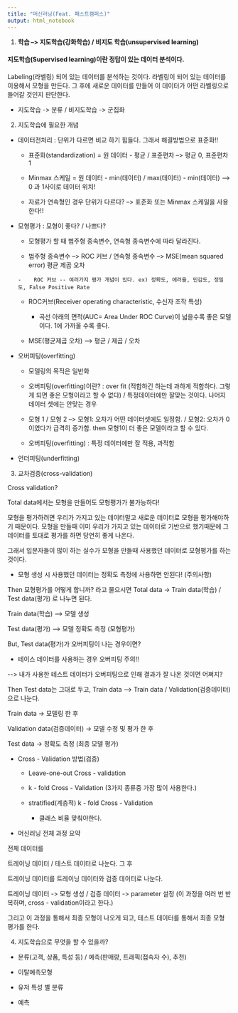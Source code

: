 ```yaml
---
title: "머신러닝(Feat. 패스트캠퍼스)"
output: html_notebook
---
```


1.  **학습 --\> 지도학습(강화학습) / 비지도 학습(unsupervised learning)**

#### **지도학습**(Supervised learning)이란 정답이 있는 데이터 분석이다.

Labeling(라벨링) 되어 있는 데이터를 분석하는 것이다. 라벨링이 되어 있는 데이터를 이용해서 모형을 만든다. 그 후에 새로운 데이터를 만들어 이 데이터가 어떤 라벨링으로 들어갈 것인지 판단한다.

-   지도학습 -\> 분류 / 비지도학습 -\> 군집화

2.  지도학습에 필요한 개념

-   데이터전처리 : 단위가 다르면 비교 하기 힘들다. 그래서 해결방법으로 표준화!!

    -   표준화(standardization) = 원 데이터 - 평균 / 표준편차 --\> 평균 0, 표준편차 1

    -   Minmax 스케일 = 원 데이터 - min(데이터) / max(데이터) - min(데이터) --\> 0 과 1사이로 데이터 위치!

    -   자료가 연속형인 경우 단위가 다르다? --\> 표준화 또는 Minmax 스케일을 사용한다!!

-   모형평가 : 모형이 좋다? / 나쁘다?

    -   모형평가 할 때 범주형 종속변수, 연속형 종속변수에 따라 달라진다.

    -   범주형 종속변수 --\> ROC 커브 / 연속형 종속변수 --\> MSE(mean squared error) 평균 제곱 오차

    ```{=html}
    <!-- -->
    ```
        -    ROC 커브 -- 여러가지 평가 개념이 있다. ex) 정확도, 에러율, 민감도, 정밀도, False Positive Rate

    -   ROC커브(Receiver operating characteristic, 수신자 조작 특성)

        -   곡선 아래의 면적(AUC= Area Under ROC Curve)이 넓을수록 좋은 모델이다. 1에 가까울 수록 좋다.

    -   MSE(평균제곱 오차) --\> 평균 / 제곱 / 오차

-   오버피팅(overfitting)

    -   모델링의 목적은 일반화

    <!-- -->

    -   오버피팅(overfitting)이란? : over fit (적합하긴 하는데 과하게 적합하다. 그렇게 되면 좋은 모형이라고 할 수 없다) / 특정데이터에만 잘맞는 것이다. 나머지 데이터 셋에는 안맞는 경우

    -   모형 1 / 모형 2 --\> 모형1: 오차가 어떤 데이터셋에도 일정함. / 모형2: 오차가 0이였다가 급격히 증가함. then 모형1이 더 좋은 모델이라고 할 수 있다.

    -   오버피팅(overfitting) : 특정 데이터에만 잘 적용, 과적합

-   언더피팅(underfitting)

3.  교차검증(cross-validation)

Cross validation?

Total data에서는 모형을 만들어도 모형평가가 불가능하다!

모형을 평가하려면 우리가 가지고 있는 데이터말고 새로운 데이터로 모형을 평가해야하기 때문이다. 모형을 만들때 이미 우리가 가지고 있는 데이터로 기반으로 했기때문에 그 데이터를 토대로 평가를 하면 당연히 좋게 나온다.

그래서 입문자들이 많이 하는 실수가 모형을 만들때 사용했던 데이터로 모형평가를 하는 것이다.

-   모형 생성 시 사용했던 데이터는 정확도 측정에 사용하면 안된다! (주의사항)

Then 모형평가를 어떻게 합니까? 라고 물으시면 Total data -\> Train data(학습) / Test data(평가) 로 나누면 된다.

Train data(학습) --\> 모델 생성

Test data(평가) --\> 모델 정확도 측정 (모형평가)

But, Test data(평가)가 오버피팅이 나는 경우이면?

-   테이스 데이터를 사용하는 경우 오버피팅 주의!!

\--\> 내가 사용한 테스트 데이터가 오버피팅으로 인해 결과가 잘 나온 것이면 어쩌지?

Then Test data는 그대로 두고, Train data --\> Train data / Validation(검증데이터) 으로 나눈다.

Train data -\> 모델링 한 후

Validation data(검증데이터) -\> 모델 수정 및 평가 한 후

Test data -\> 정확도 측정 (최종 모델 평가)

-   Cross - Validation 방법(검증)

    -   Leave-one-out Cross - validation

    -   k - fold Cross - Validation (3가지 종류중 가장 많이 사용한다.)

    -   stratified(계층적) k - fold Cross - Validation

        -   클래스 비율 맞춰야한다.

-   머신러닝 전체 과정 요약

전체 데이터를

트레이닝 데이터 / 테스트 데이터로 나눈다. 그 후

트레이닝 데이터를 트레이닝 데이터와 검증 데이터로 나눈다.

트레이닝 데이터 -\> 모형 생성 / 검증 데이터 -\> parameter 설정 (이 과정을 여러 번 반복하며, cross - validation이라고 한다.)

그리고 이 과정을 통해서 최종 모형이 나오게 되고, 테스트 데이터를 통해서 최종 모형 평가를 한다.

4.  지도학습으로 무엇을 할 수 있을까?

-   분류(고객, 상품, 특성 등) / 예측(판매량, 트래픽(접속자 수), 추천)

-   이탈예측모형

-   유저 특성 별 분류

-   예측
